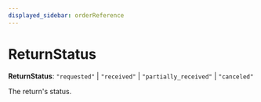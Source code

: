 ```yaml
---
displayed_sidebar: orderReference
---
```



# ReturnStatus

 **ReturnStatus**: `"requested"` \| `"received"` \| `"partially_received"` \| `"canceled"`

The return's status.

